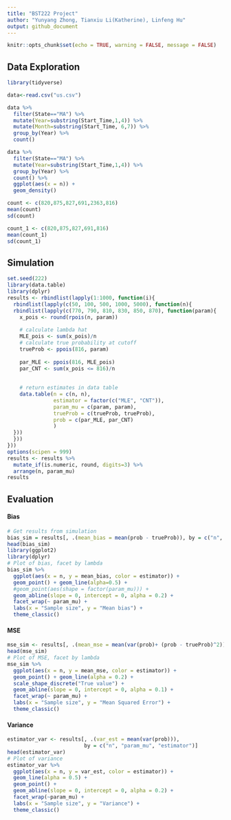 ```yaml
---
title: "BST222 Project"
author: "Yunyang Zhong, Tianxiu Li(Katherine), Linfeng Hu"
output: github_document
---
```


```r
knitr::opts_chunk$set(echo = TRUE, warning = FALSE, message = FALSE)
```

## Data Exploration

```r
library(tidyverse)

data<-read.csv("us.csv")
```

```r
data %>% 
  filter(State=="MA") %>% 
  mutate(Year=substring(Start_Time,1,4)) %>% 
  mutate(Month=substring(Start_Time, 6,7)) %>% 
  group_by(Year) %>% 
  count()
```

```r
data %>% 
  filter(State=="MA") %>% 
  mutate(Year=substring(Start_Time,1,4)) %>% 
  group_by(Year) %>% 
  count() %>% 
  ggplot(aes(x = n)) +
  geom_density()
```

```r
count <- c(820,875,827,691,2363,816)
mean(count)
sd(count)

count_1 <- c(820,875,827,691,816)
mean(count_1)
sd(count_1)
```

## Simulation

```r
set.seed(222)
library(data.table)
library(dplyr)
results <- rbindlist(lapply(1:1000, function(i){
  rbindlist(lapply(c(50, 100, 500, 1000, 5000), function(n){
  rbindlist(lapply(c(770, 790, 810, 830, 850, 870), function(param){
    x_pois <- round(rpois(n, param))
    
    # calculate lambda hat
    MLE_pois <- sum(x_pois)/n
    # calculate true probability at cutoff
    trueProb <- ppois(816, param)
    
    par_MLE <- ppois(816, MLE_pois)
    par_CNT <- sum(x_pois <= 816)/n
  
    
    # return estimates in data table
    data.table(n = c(n, n),
               estimator = factor(c("MLE", "CNT")),
               param_mu = c(param, param),
               trueProb = c(trueProb, trueProb), 
               prob = c(par_MLE, par_CNT)
               )
  }))
  }))
}))
options(scipen = 999)
results <- results %>%
  mutate_if(is.numeric, round, digits=3) %>%
  arrange(n, param_mu)
results
```


## Evaluation

#### Bias

```r
# Get results from simulation
bias_sim = results[, .(mean_bias = mean(prob - trueProb)), by = c("n", "param_mu", "estimator")]
head(bias_sim)
library(ggplot2)
library(dplyr)
# Plot of bias, facet by lambda
bias_sim %>%
  ggplot(aes(x = n, y = mean_bias, color = estimator)) + 
  geom_point() + geom_line(alpha=0.5) +
  #geom_point(aes(shape = factor(param_mu))) +
  geom_abline(slope = 0, intercept = 0, alpha = 0.2) + 
  facet_wrap(~ param_mu) +
  labs(x = "Sample size", y = "Mean bias") +
  theme_classic()
```

#### MSE

```r
mse_sim <- results[, .(mean_mse = mean(var(prob)+ (prob - trueProb)^2)), by = c("n", "param_mu", "estimator")]
head(mse_sim)
# Plot of MSE, facet by lambda
mse_sim %>%
  ggplot(aes(x = n, y = mean_mse, color = estimator)) +
  geom_point() + geom_line(alpha = 0.2) +
  scale_shape_discrete("True value") +
  geom_abline(slope = 0, intercept = 0, alpha = 0.1) +
  facet_wrap(~ param_mu) +
  labs(x = "Sample size", y = "Mean Squared Error") +
  theme_classic()
```

#### Variance

```r
estimator_var <- results[, .(var_est = mean(var(prob))), 
                         by = c("n", "param_mu", "estimator")]
head(estimator_var)
# Plot of variance
estimator_var %>%
  ggplot(aes(x = n, y = var_est, color = estimator)) +
  geom_line(alpha = 0.5) +
  geom_point() + 
  geom_abline(slope = 0, intercept = 0, alpha = 0.2) +
  facet_wrap(~param_mu) +
  labs(x = "Sample size", y = "Variance") +
  theme_classic()
```
